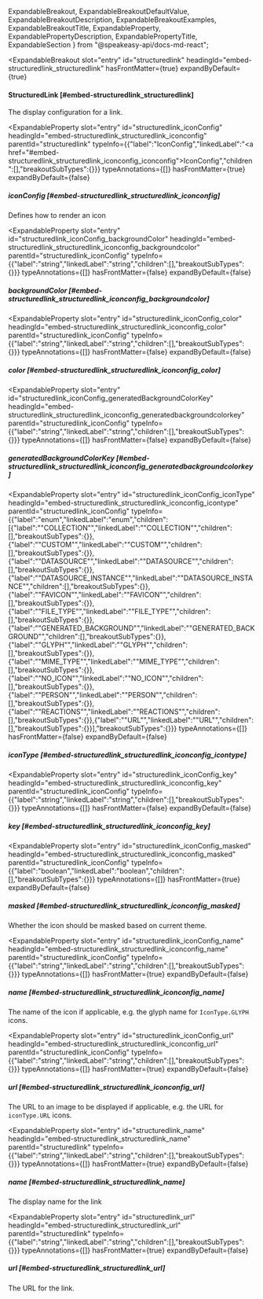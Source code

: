   ExpandableBreakout,
  ExpandableBreakoutDefaultValue,
  ExpandableBreakoutDescription,
  ExpandableBreakoutExamples,
  ExpandableBreakoutTitle,
  ExpandableProperty,
  ExpandablePropertyDescription,
  ExpandablePropertyTitle,
  ExpandableSection
} from "@speakeasy-api/docs-md-react";

<ExpandableSection>

<ExpandableBreakout
  slot="entry"
  id="structuredlink"
  headingId="embed-structuredlink_structuredlink"
  hasFrontMatter={true}
  expandByDefault={true}
>

<ExpandableBreakoutTitle slot="title">

#### StructuredLink [#embed-structuredlink_structuredlink]

</ExpandableBreakoutTitle>

<ExpandableBreakoutDescription slot="description">

The display configuration for a link.

</ExpandableBreakoutDescription>

<ExpandableBreakoutExamples slot="examples">

</ExpandableBreakoutExamples>

<ExpandableBreakoutDefaultValue slot="defaultValue">

</ExpandableBreakoutDefaultValue>

</ExpandableBreakout>

<ExpandableProperty
  slot="entry"
  id="structuredlink_iconConfig"
  headingId="embed-structuredlink_structuredlink_iconconfig"
  parentId="structuredlink"
  typeInfo={{"label":"IconConfig","linkedLabel":"<a href=\"#embed-structuredlink_structuredlink_iconconfig_iconconfig\">IconConfig</a>","children":[],"breakoutSubTypes":{}}}
  typeAnnotations={[]}
  hasFrontMatter={true}
  expandByDefault={false}
>

<ExpandablePropertyTitle slot="title">

##### iconConfig [#embed-structuredlink_structuredlink_iconconfig]

</ExpandablePropertyTitle>

<ExpandablePropertyDescription slot="description">

Defines how to render an icon

</ExpandablePropertyDescription>

</ExpandableProperty>

<ExpandableProperty
  slot="entry"
  id="structuredlink_iconConfig_backgroundColor"
  headingId="embed-structuredlink_structuredlink_iconconfig_backgroundcolor"
  parentId="structuredlink_iconConfig"
  typeInfo={{"label":"string","linkedLabel":"string","children":[],"breakoutSubTypes":{}}}
  typeAnnotations={[]}
  hasFrontMatter={false}
  expandByDefault={false}
>

<ExpandablePropertyTitle slot="title">

##### backgroundColor [#embed-structuredlink_structuredlink_iconconfig_backgroundcolor]

</ExpandablePropertyTitle>

</ExpandableProperty>

<ExpandableProperty
  slot="entry"
  id="structuredlink_iconConfig_color"
  headingId="embed-structuredlink_structuredlink_iconconfig_color"
  parentId="structuredlink_iconConfig"
  typeInfo={{"label":"string","linkedLabel":"string","children":[],"breakoutSubTypes":{}}}
  typeAnnotations={[]}
  hasFrontMatter={false}
  expandByDefault={false}
>

<ExpandablePropertyTitle slot="title">

##### color [#embed-structuredlink_structuredlink_iconconfig_color]

</ExpandablePropertyTitle>

</ExpandableProperty>

<ExpandableProperty
  slot="entry"
  id="structuredlink_iconConfig_generatedBackgroundColorKey"
  headingId="embed-structuredlink_structuredlink_iconconfig_generatedbackgroundcolorkey"
  parentId="structuredlink_iconConfig"
  typeInfo={{"label":"string","linkedLabel":"string","children":[],"breakoutSubTypes":{}}}
  typeAnnotations={[]}
  hasFrontMatter={false}
  expandByDefault={false}
>

<ExpandablePropertyTitle slot="title">

##### generatedBackgroundColorKey [#embed-structuredlink_structuredlink_iconconfig_generatedbackgroundcolorkey]

</ExpandablePropertyTitle>

</ExpandableProperty>

<ExpandableProperty
  slot="entry"
  id="structuredlink_iconConfig_iconType"
  headingId="embed-structuredlink_structuredlink_iconconfig_icontype"
  parentId="structuredlink_iconConfig"
  typeInfo={{"label":"enum","linkedLabel":"enum","children":[{"label":"\"COLLECTION\"","linkedLabel":"\"COLLECTION\"","children":[],"breakoutSubTypes":{}},{"label":"\"CUSTOM\"","linkedLabel":"\"CUSTOM\"","children":[],"breakoutSubTypes":{}},{"label":"\"DATASOURCE\"","linkedLabel":"\"DATASOURCE\"","children":[],"breakoutSubTypes":{}},{"label":"\"DATASOURCE_INSTANCE\"","linkedLabel":"\"DATASOURCE_INSTANCE\"","children":[],"breakoutSubTypes":{}},{"label":"\"FAVICON\"","linkedLabel":"\"FAVICON\"","children":[],"breakoutSubTypes":{}},{"label":"\"FILE_TYPE\"","linkedLabel":"\"FILE_TYPE\"","children":[],"breakoutSubTypes":{}},{"label":"\"GENERATED_BACKGROUND\"","linkedLabel":"\"GENERATED_BACKGROUND\"","children":[],"breakoutSubTypes":{}},{"label":"\"GLYPH\"","linkedLabel":"\"GLYPH\"","children":[],"breakoutSubTypes":{}},{"label":"\"MIME_TYPE\"","linkedLabel":"\"MIME_TYPE\"","children":[],"breakoutSubTypes":{}},{"label":"\"NO_ICON\"","linkedLabel":"\"NO_ICON\"","children":[],"breakoutSubTypes":{}},{"label":"\"PERSON\"","linkedLabel":"\"PERSON\"","children":[],"breakoutSubTypes":{}},{"label":"\"REACTIONS\"","linkedLabel":"\"REACTIONS\"","children":[],"breakoutSubTypes":{}},{"label":"\"URL\"","linkedLabel":"\"URL\"","children":[],"breakoutSubTypes":{}}],"breakoutSubTypes":{}}}
  typeAnnotations={[]}
  hasFrontMatter={false}
  expandByDefault={false}
>

<ExpandablePropertyTitle slot="title">

##### iconType [#embed-structuredlink_structuredlink_iconconfig_icontype]

</ExpandablePropertyTitle>

</ExpandableProperty>

<ExpandableProperty
  slot="entry"
  id="structuredlink_iconConfig_key"
  headingId="embed-structuredlink_structuredlink_iconconfig_key"
  parentId="structuredlink_iconConfig"
  typeInfo={{"label":"string","linkedLabel":"string","children":[],"breakoutSubTypes":{}}}
  typeAnnotations={[]}
  hasFrontMatter={false}
  expandByDefault={false}
>

<ExpandablePropertyTitle slot="title">

##### key [#embed-structuredlink_structuredlink_iconconfig_key]

</ExpandablePropertyTitle>

</ExpandableProperty>

<ExpandableProperty
  slot="entry"
  id="structuredlink_iconConfig_masked"
  headingId="embed-structuredlink_structuredlink_iconconfig_masked"
  parentId="structuredlink_iconConfig"
  typeInfo={{"label":"boolean","linkedLabel":"boolean","children":[],"breakoutSubTypes":{}}}
  typeAnnotations={[]}
  hasFrontMatter={true}
  expandByDefault={false}
>

<ExpandablePropertyTitle slot="title">

##### masked [#embed-structuredlink_structuredlink_iconconfig_masked]

</ExpandablePropertyTitle>

<ExpandablePropertyDescription slot="description">

Whether the icon should be masked based on current theme.

</ExpandablePropertyDescription>

</ExpandableProperty>

<ExpandableProperty
  slot="entry"
  id="structuredlink_iconConfig_name"
  headingId="embed-structuredlink_structuredlink_iconconfig_name"
  parentId="structuredlink_iconConfig"
  typeInfo={{"label":"string","linkedLabel":"string","children":[],"breakoutSubTypes":{}}}
  typeAnnotations={[]}
  hasFrontMatter={true}
  expandByDefault={false}
>

<ExpandablePropertyTitle slot="title">

##### name [#embed-structuredlink_structuredlink_iconconfig_name]

</ExpandablePropertyTitle>

<ExpandablePropertyDescription slot="description">

The name of the icon if applicable, e.g. the glyph name for `IconType.GLYPH` icons.

</ExpandablePropertyDescription>

</ExpandableProperty>

<ExpandableProperty
  slot="entry"
  id="structuredlink_iconConfig_url"
  headingId="embed-structuredlink_structuredlink_iconconfig_url"
  parentId="structuredlink_iconConfig"
  typeInfo={{"label":"string","linkedLabel":"string","children":[],"breakoutSubTypes":{}}}
  typeAnnotations={[]}
  hasFrontMatter={true}
  expandByDefault={false}
>

<ExpandablePropertyTitle slot="title">

##### url [#embed-structuredlink_structuredlink_iconconfig_url]

</ExpandablePropertyTitle>

<ExpandablePropertyDescription slot="description">

The URL to an image to be displayed if applicable, e.g. the URL for `iconType.URL` icons.

</ExpandablePropertyDescription>

</ExpandableProperty>

<ExpandableProperty
  slot="entry"
  id="structuredlink_name"
  headingId="embed-structuredlink_structuredlink_name"
  parentId="structuredlink"
  typeInfo={{"label":"string","linkedLabel":"string","children":[],"breakoutSubTypes":{}}}
  typeAnnotations={[]}
  hasFrontMatter={true}
  expandByDefault={false}
>

<ExpandablePropertyTitle slot="title">

##### name [#embed-structuredlink_structuredlink_name]

</ExpandablePropertyTitle>

<ExpandablePropertyDescription slot="description">

The display name for the link

</ExpandablePropertyDescription>

</ExpandableProperty>

<ExpandableProperty
  slot="entry"
  id="structuredlink_url"
  headingId="embed-structuredlink_structuredlink_url"
  parentId="structuredlink"
  typeInfo={{"label":"string","linkedLabel":"string","children":[],"breakoutSubTypes":{}}}
  typeAnnotations={[]}
  hasFrontMatter={true}
  expandByDefault={false}
>

<ExpandablePropertyTitle slot="title">

##### url [#embed-structuredlink_structuredlink_url]

</ExpandablePropertyTitle>

<ExpandablePropertyDescription slot="description">

The URL for the link.

</ExpandablePropertyDescription>

</ExpandableProperty>

</ExpandableSection>